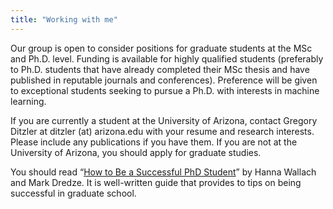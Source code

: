 ```yaml
---
title: "Working with me"
---
```


Our group is open to consider positions for graduate students at the MSc and Ph.D. level. Funding is available for highly qualified students (preferably to Ph.D. students that have already completed their MSc thesis and have published in reputable journals and conferences). Preference will be given to exceptional students seeking to pursue a Ph.D. with interests in machine learning.  

If you are currently a student at the University of Arizona, contact Gregory Ditzler at ditzler (at) arizona.edu with your resume and research interests. Please include any publications if you have them. If you are not at the University of Arizona, you should apply for graduate studies.

You should read "[How to Be a Successful PhD Student](https://www.cs.jhu.edu/~mdredze/publications/HowtoBeaSuccessfulPhDStudent.1_1.pdf)" by Hanna Wallach and Mark Dredze. It is well-written guide that provides to tips on being successful in graduate school. 
